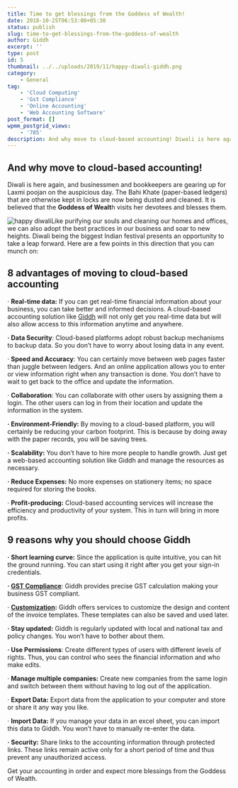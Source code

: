 ```yaml
---
title: Time to get blessings from the Goddess of Wealth!
date: 2018-10-25T06:53:00+05:30
status: publish
slug: time-to-get-blessings-from-the-goddess-of-wealth
author: Giddh
excerpt: ''
type: post
id: 5
thumbnail: ../../uploads/2019/11/happy-diwali-giddh.png
category:
    - General
tag:
    - 'Cloud Computing'
    - 'Gst Compliance'
    - 'Online Accounting'
    - 'Web Accounting Software'
post_format: []
wpmm_postgrid_views:
    - '785'
description: And why move to cloud-based accounting! Diwali is here again, and businessmen and bookkeepers are gearing up for Laxmi poojan on the auspicious day.
---
```

And why move to cloud-based accounting!
---------------------------------------

Diwali is here again, and businessmen and bookkeepers are gearing up for Laxmi poojan on the auspicious day. The Bahi Khate (paper-based ledgers) that are otherwise kept in locks are now being dusted and cleaned. It is believed that the **Goddess of Wealt**h visits her devotees and blesses them.

![happy diwali](../../uploads/2019/11/happy-diwali-giddh.png)Like purifying our souls and cleaning our homes and offices, we can also adopt the best practices in our business and soar to new heights. Diwali being the biggest Indian festival presents an opportunity to take a leap forward. Here are a few points in this direction that you can munch on:

8 advantages of moving to cloud-based accounting
------------------------------------------------

· **Real-time data:** If you can get real-time financial information about your business, you can take better and informed decisions. A cloud-based accounting solution like [Giddh](https://giddh.com/) will not only get you real-time data but will also allow access to this information anytime and anywhere.

**· Data Security**: Cloud-based platforms adopt robust backup mechanisms to backup data. So you don’t have to worry about losing data in any event.

· **Speed and Accuracy**: You can certainly move between web pages faster than juggle between ledgers. And an online application allows you to enter or view information right when any transaction is done. You don’t have to wait to get back to the office and update the information.

· **Collaboration**: You can collaborate with other users by assigning them a login. The other users can log in from their location and update the information in the system.

 **· Environment-Friendly:** By moving to a cloud-based platform, you will certainly be reducing your carbon footprint. This is because by doing away with the paper records, you will be saving trees.

 **· Scalability:** You don’t have to hire more people to handle growth. Just get a web-based accounting solution like Giddh and manage the resources as necessary.

 **· Reduce Expenses:** No more expenses on stationery items; no space required for storing the books.

· **Profit-producing:** Cloud-based accounting services will increase the efficiency and productivity of your system. This in turn will bring in more profits.

9 reasons why you should choose Giddh
-------------------------------------

**· Short learning curve:** Since the application is quite intuitive, you can hit the ground running. You can start using it right after you get your sign-in credentials.

 **· [GST Compliance](https://giddh.com/gst.php)**: Giddh provides precise GST calculation making your business GST compliant.

 · **[Customization](https://giddh.com/invoice-software.php):** Giddh offers services to customize the design and content of the invoice templates. These templates can also be saved and used later.

**· Stay updated:** Giddh is regularly updated with local and national tax and policy changes. You won’t have to bother about them.

**· Use Permissions**: Create different types of users with different levels of rights. Thus, you can control who sees the financial information and who make edits.

· **Manage multiple companies:** Create new companies from the same login and switch between them without having to log out of the application.

· **Export Data:** Export data from the application to your computer and store or share it any way you like.

· **Import Data:** If you manage your data in an excel sheet, you can import this data to Giddh. You won’t have to manually re-enter the data.

**· Security:** Share links to the accounting information through protected links. These links remain active only for a short period of time and thus prevent any unauthorized access.

Get your accounting in order and expect more blessings from the Goddess of Wealth.